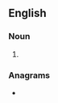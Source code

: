 ==English==

===Noun===
{{head|en|noun plural form}}

# {{plural of|papule|lang=en}}

===Anagrams===
* {{anagrams|en|appulse|upleaps}}